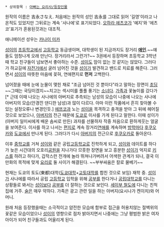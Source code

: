  * 상위항목 : [[아빠는 요리사/등장인물]]
원작의 이름은 吉永さなえ. 처음에는 원작의 성인 吉永를 그대로 읽어 '길영'이라고 나온적도 있었지만 그뒤로는 계속 '사나에'로 표기되었다. [[오하라 에츠코]]가 '예지'와 '에츠코'표기가 혼용된것과는 대조적.
  
애니메이션 성우는 [[카나이 미카]]

[[성이]]의 [[초등학교]]에서 [[고등학교]] 동급생이며, 대학생이 된 지금까지도 장거리 '''[[애인]]'''.~~얘들도 엄청나게 오래 만난다. 장거리라서 그런가?~~ 
3권에서 등장하며 초등학교 3학년때 학교 친구들이 넘보면서 좋아하는 수준. [[성이]]도 맘이 없는 것 같지는 않았다. 그러다가 하교길에 [[자전거]]에서 굴러 넘어진 것을 [[성이]]가 발견하고 밴드로 치료를 해준다. 그러면서 [[성이]]의 따뜻한 마음에 꽂혀, 연애편지로 '''먼저''' 고백한다.

넘어졌을 때에 눈에 눈물이 맺힌 채로 "조금 넘어진 것 뿐이다"라고 말하는 장면이 [[초딩]]~~그때는 국딩이겠지~~치고는 섹시미를 풀풀 풍기는 [[소녀]]다.
[[가족]]과 꽃놀이를 갔다가[* 근데 이때 나오는 사나에의 아버지로 추측되는 남성의 모습이 나중에 나오는 사나에 아버지의 모습(안경낀 댄디한 남성)과 많이 다르다. 아마 이런 작품에서 흔히 찾아볼 수 있는 설정오류나 변경인듯.] [[에쯔코]]과 노는 [[성이]]을 목격하고 충격을 받아 그 뒤에 헤어질 것으로 보았으나, [[아버지]]의 전근 때문에 [[도쿄]]로 이사를 가게 된다고 말한다. 이때 성이가 (아버지 일미씨에게 배운 솜씨로 만든) 과자를 선물하자 작중 처음으로 환하게웃는 얼굴을 보여준다. 이사를 하고 나서는 [[편지]]로 계속 장거리[[연애]]를 계속하며 [[방학]]마다 [[후쿠오카]]와 [[도쿄]]에서 만나게 된다. 그러다가 다시 [[아버지]]의 전근으로 [[후쿠오카]]로 돌아온다. 
 
이후 [[중학교]]를 거쳐 [[성이]]와 같은 공립[[고등학교]]로 진학하게 되고, [[성이]]와  데이트를 하다가 늦은 시간대의 오호리[[공원]]을 지나가다 므흣한 장면을 보고 흥분한 [[성이]]가 억지로 [[키스]]를 하려고 하다가, 갑작스런 전개에 놀라 뛰쳐나가버려서 어색한 관계가 되나, 결국 이 만화의 목적에 맞게 [[요리]]로 둘 사이가 해결된다. ~~부부싸움은 칼로 물베기~~

현재는 도쿄의 토도(東都)대학([[도쿄대학]]+[[교토대학]]를 합친 것으로 보임) 재학 중. [[성이]]가 사나에를 따라서 공립 [[고등학교]] 입학을 위해 [[공부]]를 한다거나 [[공립대학교]]를 다니는 상황들로 봐서는 [[성이]]보다 [[공부]]를 더 잘하는 것으로 보인다. [[세이부 철도]]에 다니는 친척 집에 거주. [[술]]은 매우 약하다.
가족은 광고 관련 일을 하는 아버지(요시나가 켄이치)와 어머니.

원래 처음 등장했을때는 소극적이고 얌전한 모습에 함부로 접근을 허용치않는 절벽위의 꽃같은 모습이었으나 [[성이]]의 영향으로 점차 밝아지면서 나중에는 그냥 평범한 밝은 여자아이가 되어 친구들과도 어울리게 된다.
